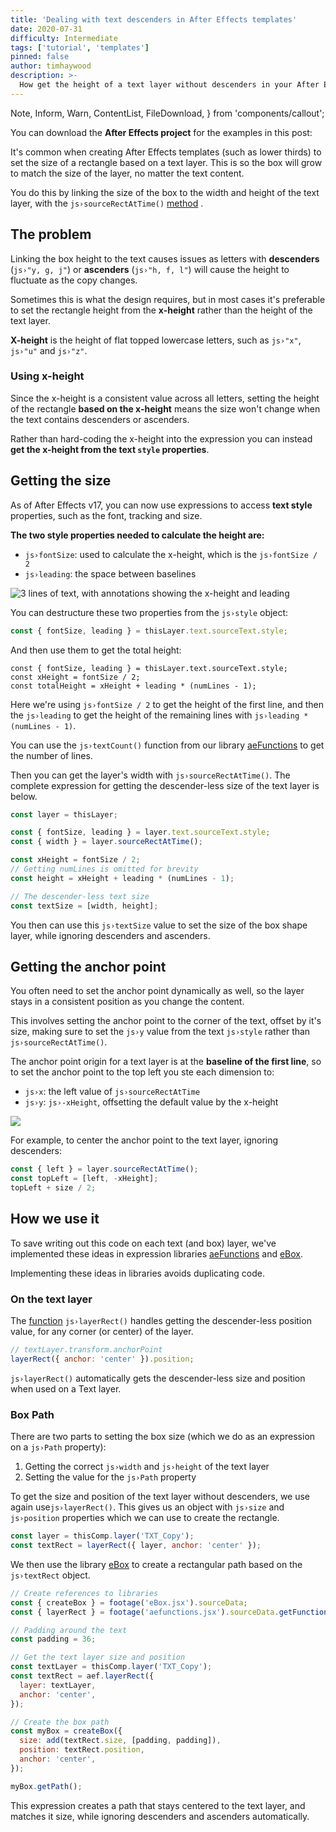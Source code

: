 ```yaml
---
title: 'Dealing with text descenders in After Effects templates'
date: 2020-07-31
difficulty: Intermediate
tags: ['tutorial', 'templates']
pinned: false
author: timhaywood
description: >-
  How get the height of a text layer without descenders in your After Effects templates, using expressions.
---
```


  Note,
  Inform,
  Warn,
  ContentList,
  FileDownload,
} from 'components/callout';

<FileDownload fileName="dealing-with-descenders-examples" projectName="Download Project File">

You can download the **After Effects project** for the examples in this post:

</FileDownload>

It's common when creating After Effects templates (such as lower thirds) to set the size of a rectangle based on a text layer. This is so the box will grow to match the size of the layer, no matter the text content.

<Inform>

You do this by linking the size of the box to the width and height of the text layer, with the `js›sourceRectAtTime()` [method](/blog/basics-native-methods) .

</Inform>

## The problem

Linking the box height to the text causes issues as letters with **descenders** (`js›"y, g, j"`) or **ascenders** (`js›"h, f, l"`) will cause the height to fluctuate as the copy changes.

<LocalVideo
  videoName="box-size-from-text-height"
  title="Box height fluctuations when using the text height"
/>

Sometimes this is what the design requires, but in most cases it's preferable to set the rectangle height from the **x-height** rather than the height of the text layer.

<Inform>

**X-height** is the height of flat topped lowercase letters, such as `js›"x"`, `js›"u"` and `js›"z"`.

</Inform>

### Using x-height

Since the x-height is a consistent value across all letters, setting the height of the rectangle **based on the x-height** means the size won't change when the text contains descenders or ascenders.

<LocalVideo
  videoName="box-size-from-cap-height"
  title="Consistent box height when using the cap height, not layer height"
/>

Rather than hard-coding the x-height into the expression you can instead **get the x-height from the text `style` properties**.

## Getting the size

As of After Effects v17, you can now use expressions to access **text style** properties, such as the font, tracking and size.

**The two style properties needed to calculate the height are:**

- `js›fontSize`: used to calculate the x-height, which is the `js›fontSize / 2`
- `js›leading`: the space between baselines

![3 lines of text, with annotations showing the x-height and leading](text-styles-example.png)

You can destructure these two properties from the `js›style` object:

```js
const { fontSize, leading } = thisLayer.text.sourceText.style;
```

And then use them to get the total height:

```js{2}
const { fontSize, leading } = thisLayer.text.sourceText.style;
const xHeight = fontSize / 2;
const totalHeight = xHeight + leading * (numLines - 1);
```

Here we're using `js›fontSize / 2` to get the height of the first line, and then the `js›leading` to get the height of the remaining lines with `js›leading * (numLines - 1)`.

<Note>

You can use the `js›textCount()` function from our library [aeFunctions](/blog/using-aefunctions) to get the number of lines.

</Note>

Then you can get the layer's width with `js›sourceRectAtTime()`. The complete expression for getting the descender-less size of the text layer is below.

```js
const layer = thisLayer;

const { fontSize, leading } = layer.text.sourceText.style;
const { width } = layer.sourceRectAtTime();

const xHeight = fontSize / 2;
// Getting numLines is omitted for brevity
const height = xHeight + leading * (numLines - 1);

// The descender-less text size
const textSize = [width, height];
```

You then can use this `js›textSize` value to set the size of the box shape layer, while ignoring descenders and ascenders.

## Getting the anchor point

You often need to set the anchor point dynamically as well, so the layer stays in a consistent position as you change the content.

<Inform>

This involves setting the anchor point to the corner of the text, offset by it's size, making sure to set the `js›y` value from the text `js›style` rather than `js›sourceRectAtTime()`.

</Inform>

The anchor point origin for a text layer is at the **baseline of the first line**, so to set the anchor point to the top left you ste each dimension to:

- `js›x`: the left value of `js›sourceRectAtTime`
- `js›y`: `js›-xHeight`, offsetting the default value by the x-height

![](anchor-point-from-origin.png)

For example, to center the anchor point to the text layer, ignoring descenders:

```js
const { left } = layer.sourceRectAtTime();
const topLeft = [left, -xHeight];
topLeft + size / 2;
```

## How we use it

To save writing out this code on each text (and box) layer, we've implemented these ideas in expression libraries [aeFunctions](/blog/using-aefunctions) and [eBox](/blog/creating-scaling-rectangles).

<Inform>

Implementing these ideas in libraries avoids duplicating code.

</Inform>

### On the text layer

The [function](/blog/basics-functions) `js›layerRect()` handles getting the descender-less position value, for any corner (or center) of the layer.

```js
// textLayer.transform.anchorPoint
layerRect({ anchor: 'center' }).position;
```

<Note>

`js›layerRect()` automatically gets the descender-less size and position when used on a Text layer.

</Note>

### Box Path

There are two parts to setting the box size (which we do as an expression on a `js›Path` property):

1. Getting the correct `js›width` and `js›height` of the text layer
2. Setting the value for the `js›Path` property

To get the size and position of the text layer without descenders, we use again use`js›layerRect()`. This gives us an object with `js›size` and `js›position` properties which we can use to create the rectangle.

```js
const layer = thisComp.layer('TXT_Copy');
const textRect = layerRect({ layer, anchor: 'center' });
```

We then use the library [eBox](/blog/creating-scaling-rectangles) to create a rectangular path based on the `js›textRect` object.

```js
// Create references to libraries
const { createBox } = footage('eBox.jsx').sourceData;
const { layerRect } = footage('aefunctions.jsx').sourceData.getFunctions();

// Padding around the text
const padding = 36;

// Get the text layer size and position
const textLayer = thisComp.layer('TXT_Copy');
const textRect = aef.layerRect({
  layer: textLayer,
  anchor: 'center',
});

// Create the box path
const myBox = createBox({
  size: add(textRect.size, [padding, padding]),
  position: textRect.position,
  anchor: 'center',
});

myBox.getPath();
```

This expression creates a path that stays centered to the text layer, and matches it size, while ignoring descenders and ascenders automatically.
